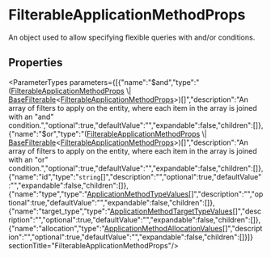 
# FilterableApplicationMethodProps

An object used to allow specifying flexible queries with and/or conditions.

## Properties

<ParameterTypes parameters={[{"name":"$and","type":"([FilterableApplicationMethodProps](types.PromotionTypes.FilterableApplicationMethodProps.mdx) \\| [BaseFilterable](../../DAL/interfaces/types.DAL.BaseFilterable.mdx)&#60;[FilterableApplicationMethodProps](types.PromotionTypes.FilterableApplicationMethodProps.mdx)&#62;)[]","description":"An array of filters to apply on the entity, where each item in the array is joined with an \"and\" condition.","optional":true,"defaultValue":"","expandable":false,"children":[]},{"name":"$or","type":"([FilterableApplicationMethodProps](types.PromotionTypes.FilterableApplicationMethodProps.mdx) \\| [BaseFilterable](../../DAL/interfaces/types.DAL.BaseFilterable.mdx)&#60;[FilterableApplicationMethodProps](types.PromotionTypes.FilterableApplicationMethodProps.mdx)&#62;)[]","description":"An array of filters to apply on the entity, where each item in the array is joined with an \"or\" condition.","optional":true,"defaultValue":"","expandable":false,"children":[]},{"name":"id","type":"`string`[]","description":"","optional":true,"defaultValue":"","expandable":false,"children":[]},{"name":"type","type":"[ApplicationMethodTypeValues](../types/types.PromotionTypes.ApplicationMethodTypeValues.mdx)[]","description":"","optional":true,"defaultValue":"","expandable":false,"children":[]},{"name":"target_type","type":"[ApplicationMethodTargetTypeValues](../types/types.PromotionTypes.ApplicationMethodTargetTypeValues.mdx)[]","description":"","optional":true,"defaultValue":"","expandable":false,"children":[]},{"name":"allocation","type":"[ApplicationMethodAllocationValues](../types/types.PromotionTypes.ApplicationMethodAllocationValues.mdx)[]","description":"","optional":true,"defaultValue":"","expandable":false,"children":[]}]}  sectionTitle="FilterableApplicationMethodProps"/>
